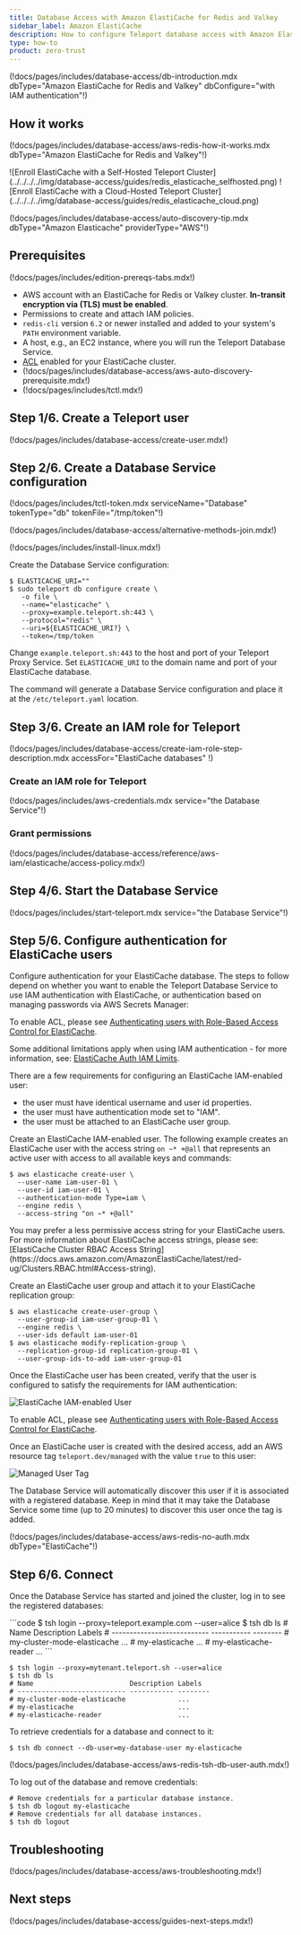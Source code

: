 ```yaml
---
title: Database Access with Amazon ElastiCache for Redis and Valkey
sidebar_label: Amazon ElastiCache
description: How to configure Teleport database access with Amazon ElastiCache for Redis and Valkey.
type: how-to
product: zero-trust
---
```


(!docs/pages/includes/database-access/db-introduction.mdx dbType="Amazon ElastiCache for Redis and Valkey" dbConfigure="with IAM authentication"!)

## How it works

(!docs/pages/includes/database-access/aws-redis-how-it-works.mdx dbType="Amazon ElastiCache for Redis and Valkey"!)

<Tabs>
<TabItem scope={["oss", "enterprise"]} label="Self-Hosted">
![Enroll ElastiCache with a Self-Hosted Teleport Cluster](../../../../img/database-access/guides/redis_elasticache_selfhosted.png)
</TabItem>
<TabItem scope={["cloud","team"]} label="Teleport Cloud">
![Enroll ElastiCache with a Cloud-Hosted Teleport Cluster](../../../../img/database-access/guides/redis_elasticache_cloud.png)
</TabItem>

</Tabs>

(!docs/pages/includes/database-access/auto-discovery-tip.mdx dbType="Amazon Elasticache" providerType="AWS"!)

## Prerequisites

(!docs/pages/includes/edition-prereqs-tabs.mdx!)

- AWS account with an ElastiCache for Redis or Valkey cluster.
  **In-transit encryption via (TLS) must be enabled**.
- Permissions to create and attach IAM policies.
- `redis-cli` version `6.2` or newer installed and added to your system's `PATH` environment variable.
- A host, e.g., an EC2 instance, where you will run the Teleport Database
  Service.
- [ACL](https://docs.aws.amazon.com/AmazonElastiCache/latest/dg/Clusters.RBAC.html) enabled for your
  ElastiCache cluster.
- (!docs/pages/includes/database-access/aws-auto-discovery-prerequisite.mdx!)
- (!docs/pages/includes/tctl.mdx!)

## Step 1/6. Create a Teleport user

(!docs/pages/includes/database-access/create-user.mdx!)

## Step 2/6. Create a Database Service configuration

(!docs/pages/includes/tctl-token.mdx serviceName="Database" tokenType="db" tokenFile="/tmp/token"!)

(!docs/pages/includes/database-access/alternative-methods-join.mdx!)

(!docs/pages/includes/install-linux.mdx!)

Create the Database Service configuration:
```code
$ ELASTICACHE_URI=""
$ sudo teleport db configure create \
   -o file \
   --name="elasticache" \
   --proxy=example.teleport.sh:443 \
   --protocol="redis" \
   --uri=${ELASTICACHE_URI?} \
   --token=/tmp/token
```

Change `example.teleport.sh:443` to the host and port of your Teleport Proxy
Service. Set `ELASTICACHE_URI` to the domain name and port of your ElastiCache
database.

The command will generate a Database Service configuration and place it at the
`/etc/teleport.yaml` location.

## Step 3/6. Create an IAM role for Teleport

(!docs/pages/includes/database-access/create-iam-role-step-description.mdx accessFor="ElastiCache databases" !)

### Create an IAM role for Teleport

(!docs/pages/includes/aws-credentials.mdx service="the Database Service"!)

### Grant permissions

(!docs/pages/includes/database-access/reference/aws-iam/elasticache/access-policy.mdx!)

## Step 4/6. Start the Database Service

(!docs/pages/includes/start-teleport.mdx service="the Database Service"!)

## Step 5/6. Configure authentication for ElastiCache users

Configure authentication for your ElastiCache database. The steps to follow
depend on whether you want to enable the Teleport Database Service to use IAM
authentication with ElastiCache, or authentication based on managing passwords
via AWS Secrets Manager:

<Tabs>
<TabItem label="ElastiCache IAM user">

To enable ACL, please see [Authenticating users with Role-Based Access
Control for
ElastiCache](https://docs.aws.amazon.com/AmazonElastiCache/latest/dg/Clusters.RBAC.html).

Some additional limitations apply when using IAM authentication - for more
information, see:
[ElastiCache Auth IAM Limits](https://docs.aws.amazon.com/AmazonElastiCache/latest/red-ug/auth-iam.html#auth-iam-limits).

There are a few requirements for configuring an ElastiCache IAM-enabled user:
- the user must have identical username and user id properties.
- the user must have authentication mode set to "IAM".
- the user must be attached to an ElastiCache user group.

Create an ElastiCache IAM-enabled user.
The following example creates an ElastiCache user with the access string
`on ~* +@all` that represents an active user with access to all available keys
and commands:
```code
$ aws elasticache create-user \
  --user-name iam-user-01 \
  --user-id iam-user-01 \
  --authentication-mode Type=iam \
  --engine redis \
  --access-string "on ~* +@all"
```

<Admonition type="note" title="Access Strings">
You may prefer a less permissive access string for your ElastiCache users.
For more information about ElastiCache access strings, please see:
[ElastiCache Cluster RBAC Access String](https://docs.aws.amazon.com/AmazonElastiCache/latest/red-ug/Clusters.RBAC.html#Access-string).
</Admonition>

Create an ElastiCache user group and attach it to your ElastiCache replication
group:
```code
$ aws elasticache create-user-group \
  --user-group-id iam-user-group-01 \
  --engine redis \
  --user-ids default iam-user-01
$ aws elasticache modify-replication-group \
  --replication-group-id replication-group-01 \
  --user-group-ids-to-add iam-user-group-01
```

Once the ElastiCache user has been created, verify that the user is configured
to satisfy the requirements for IAM authentication:

![ElastiCache IAM-enabled User](../../../../img/database-access/guides/redis/redis-aws-iam-user@2x.png)

</TabItem>

<TabItem label="Teleport-managed user">

To enable ACL, please see [Authenticating users with Role-Based Access
Control for
ElastiCache](https://docs.aws.amazon.com/AmazonElastiCache/latest/dg/Clusters.RBAC.html).

Once an ElastiCache user is created with the desired access, add an AWS resource
tag `teleport.dev/managed` with the value `true` to this user:

![Managed User Tag](../../../../img/database-access/guides/redis/redis-aws-managed-user-tag.png)

The Database Service will automatically discover this user if it is associated
with a registered database. Keep in mind that it may take the Database Service
some time (up to 20 minutes) to discover this user once the tag is added.

</TabItem>
</Tabs>

(!docs/pages/includes/database-access/aws-redis-no-auth.mdx dbType="ElastiCache"!)

## Step 6/6. Connect

Once the Database Service has started and joined the cluster, log in to see the
registered databases:

<Tabs>
<TabItem scope={["oss", "enterprise"]} label="Self-Hosted">
```code
$ tsh login --proxy=teleport.example.com --user=alice
$ tsh db ls
# Name                        Description Labels
# --------------------------- ----------- --------
# my-cluster-mode-elasticache             ...
# my-elasticache                          ...
# my-elasticache-reader                   ...
```

</TabItem>
<TabItem scope={["cloud"]} label="Teleport Enterprise Cloud">

```code
$ tsh login --proxy=mytenant.teleport.sh --user=alice
$ tsh db ls
# Name                        Description Labels
# --------------------------- ----------- --------
# my-cluster-mode-elasticache             ...
# my-elasticache                          ...
# my-elasticache-reader                   ...
```

</TabItem>

</Tabs>

To retrieve credentials for a database and connect to it:

```code
$ tsh db connect --db-user=my-database-user my-elasticache
```

(!docs/pages/includes/database-access/aws-redis-tsh-db-user-auth.mdx!)

To log out of the database and remove credentials:

```code
# Remove credentials for a particular database instance.
$ tsh db logout my-elasticache
# Remove credentials for all database instances.
$ tsh db logout
```

## Troubleshooting

(!docs/pages/includes/database-access/aws-troubleshooting.mdx!)

## Next steps

(!docs/pages/includes/database-access/guides-next-steps.mdx!)

